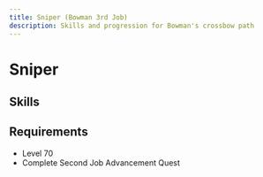 ```yaml
---
title: Sniper (Bowman 3rd Job)
description: Skills and progression for Bowman's crossbow path
---
```


# Sniper

## Skills
<Table 
  data={skills}
  headers={["Icon", "Skill Name", "Master Level", "Description", "Type"]}
/>

## Requirements
- Level 70
- Complete Second Job Advancement Quest
